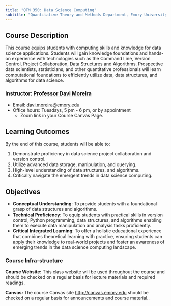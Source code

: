 ```yaml
---
title: "QTM 350: Data Science Computing"
subtitle: "Quantitative Theory and Methods Department, Emory University"
---
```


<!--- # IMPORTANT REFERENCE: https://www.youtube.com/watch?v=uimdXPZc40I&list=PLkrJrLs7xfbXcEKhTCKRSr2VXH4yiBeXo&index=4 --->

## Course Description

This course equips students with computing skills and knowledge for data science applications. Students will gain knowledge foundations and hands-on experience with technologies such as the Command Line, Version Control, Project Collaboration, Data Structures and Algorithms. Prospective data scientists, statisticians, and other quantitative professionals will learn computational foundations to efficiently utilize data, data structures, and algorithms for data science.

### Instructor: [Professor Davi Moreira](https://davi-moreira.github.io)

-   Email: [davi.moreira\@emory.edu](mailto:davi.moreira@emory.edu)
-   Office hours: Tuesdays, 5 pm - 6 pm, or by appointment
    -   Zoom link in your Course Canvas Page.

## Learning Outcomes

By the end of this course, students will be able to:

1.	Demonstrate proficiency in data science project collaboration and version control.
2.	Utilize advanced data storage, manipulation, and querying. 
3.	High-level understanding of data structures, and algorithms.
4.	Critically navigate the emergent trends in data science computing.

## Objectives

-   **Conceptual Understanding**: To provide students with a foundational grasp of data structures and algorithms.
-   **Technical Proficiency**: To equip students with practical skills in version control, Python programming, data structures, and algorithms enabling them to execute data manipulation and analysis tasks proficiently.
-   **Critical Integrated Learning**: To offer a holistic educational experience that combines theoretical learning with practice, ensuring students can apply their knowledge to real-world projects and foster an awareness of emerging trends in the data science computing landscape.

### Course Infra-structure

**Course Website:** This class website will be used throughout the course and should be checked on a regular basis for lecture materials and required readings.

**Canvas:** The course Canvas site <http://canvas.emory.edu> should be checked on a regular basis for announcements and course material..

